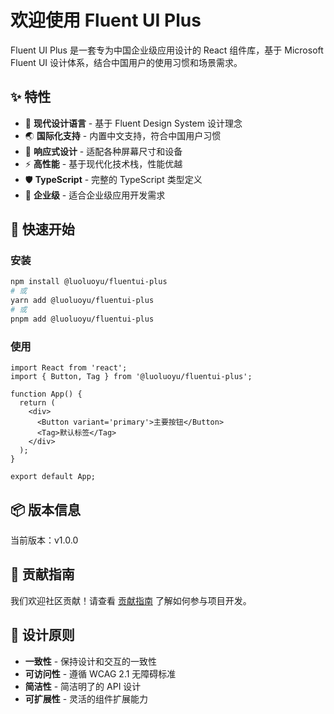 
<Meta title='欢迎使用/介绍' />

# 欢迎使用 Fluent UI Plus

Fluent UI Plus 是一套专为中国企业级应用设计的 React 组件库，基于 Microsoft Fluent UI 设计体系，结合中国用户的使用习惯和场景需求。

## ✨ 特性

- 🎨 **现代设计语言** - 基于 Fluent Design System 设计理念
- 🌏 **国际化支持** - 内置中文支持，符合中国用户习惯
- 📱 **响应式设计** - 适配各种屏幕尺寸和设备
- ⚡ **高性能** - 基于现代化技术栈，性能优越
- 🛡️ **TypeScript** - 完整的 TypeScript 类型定义
- 🎯 **企业级** - 适合企业级应用开发需求

## 🚀 快速开始

### 安装

```bash
npm install @luoluoyu/fluentui-plus
# 或
yarn add @luoluoyu/fluentui-plus
# 或
pnpm add @luoluoyu/fluentui-plus
```

### 使用

```tsx
import React from 'react';
import { Button, Tag } from '@luoluoyu/fluentui-plus';

function App() {
  return (
    <div>
      <Button variant='primary'>主要按钮</Button>
      <Tag>默认标签</Tag>
    </div>
  );
}

export default App;
```

## 📦 版本信息

当前版本：v1.0.0

## 🤝 贡献指南

我们欢迎社区贡献！请查看 [贡献指南](https://github.com/your-org/fluentui-plus/blob/main/CONTRIBUTING.md) 了解如何参与项目开发。

## 📖 设计原则

- **一致性** - 保持设计和交互的一致性
- **可访问性** - 遵循 WCAG 2.1 无障碍标准
- **简洁性** - 简洁明了的 API 设计
- **可扩展性** - 灵活的组件扩展能力
